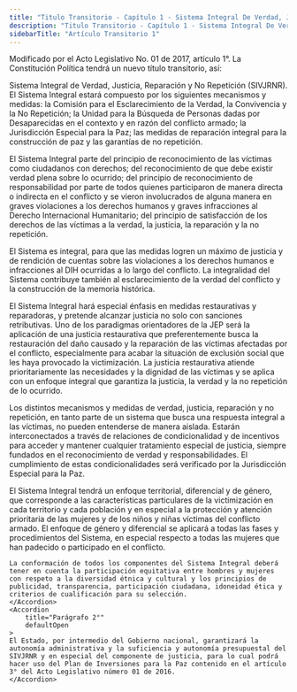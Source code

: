 ```yaml
---
title: "Titulo Transitorio - Capítulo 1 - Sistema Integral De Verdad, Justicia, Reparación Y No Repetición - Artículo Transitorio 1"
description: "Titulo Transitorio - Capítulo 1 - Sistema Integral De Verdad, Justicia, Reparación Y No Repetición - Artículo Transitorio 1"
sidebarTitle: "Artículo Transitorio 1"
---
```


<Warning>Modificado por el Acto Legislativo No. 01 de 2017, artículo 1°. La Constitución Política tendrá un nuevo título transitorio, así: </Warning>

Sistema Integral de Verdad, Justicia, Reparación y No Repetición (SIVJRNR). El Sistema Integral estará compuesto por los siguientes mecanismos y medidas: la Comisión para el Esclarecimiento de la Verdad, la Convivencia y la No Repetición; la Unidad para la Búsqueda de Personas dadas por Desaparecidas en el contexto y en razón del conflicto armado; la Jurisdicción Especial para la Paz; las medidas de reparación integral para la construcción de paz y las garantías de no repetición. 

El Sistema Integral parte del principio de reconocimiento de las víctimas como ciudadanos con derechos; del reconocimiento de que debe existir verdad plena sobre lo ocurrido; del principio de reconocimiento de responsabilidad por parte de todos quienes participaron de manera directa o indirecta en el conflicto y se vieron involucrados de alguna manera en graves violaciones a los derechos humanos y graves infracciones al Derecho Internacional Humanitario; del principio de satisfacción de los derechos de las víctimas a la verdad, la justicia, la reparación y la no repetición. 

El Sistema es integral, para que las medidas logren un máximo de justicia y de rendición de cuentas sobre las violaciones a los derechos humanos e infracciones al DIH ocurridas a lo largo del conflicto. La integralidad del Sistema contribuye también al esclarecimiento de la verdad del conflicto y la construcción de la memoria histórica. 

El Sistema Integral hará especial énfasis en medidas restaurativas y reparadoras, y pretende alcanzar justicia no solo con sanciones retributivas. Uno de los paradigmas orientadores de la JEP será la aplicación de una justicia restaurativa que preferentemente busca la restauración del daño causado y la reparación de las víctimas afectadas por el conflicto, especialmente para acabar la situación de exclusión social que les haya provocado la victimización. La justicia restaurativa atiende prioritariamente las necesidades y la dignidad de las víctimas y se aplica con un enfoque integral que garantiza la justicia, la verdad y la no repetición de lo ocurrido. 

Los distintos mecanismos y medidas de verdad, justicia, reparación y no repetición, en tanto parte de un sistema que busca una respuesta integral a las víctimas, no pueden entenderse de manera aislada. Estarán interconectados a través de relaciones de condicionalidad y de incentivos para acceder y mantener cualquier tratamiento especial de justicia, siempre fundados en el reconocimiento de verdad y responsabilidades. El cumplimiento de estas condicionalidades será verificado por la Jurisdicción Especial para la Paz. 

<AccordionGroup>
    <Accordion
        title="Parágrafo 1°"
        defaultOpen
    >
    El Sistema Integral tendrá un enfoque territorial, diferencial y de género, que corresponde a las características particulares de la victimización en cada territorio y cada población y en especial a la protección y atención prioritaria de las mujeres y de los niños y niñas víctimas del conflicto armado. El enfoque de género y diferencial se aplicará a todas las fases y procedimientos del Sistema, en especial respecto a todas las mujeres que han padecido o participado en el conflicto. 

    La conformación de todos los componentes del Sistema Integral deberá tener en cuenta la participación equitativa entre hombres y mujeres con respeto a la diversidad étnica y cultural y los principios de publicidad, transparencia, participación ciudadana, idoneidad ética y criterios de cualificación para su selección.
    </Accordion>
    <Accordion
        title="Parágrafo 2°"
        defaultOpen
    >
    El Estado, por intermedio del Gobierno nacional, garantizará la autonomía administrativa y la suficiencia y autonomía presupuestal del SIVJRNR y en especial del componente de justicia, para lo cual podrá hacer uso del Plan de Inversiones para la Paz contenido en el artículo 3° del Acto Legislativo número 01 de 2016.
    </Accordion>
</AccordionGroup>
